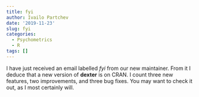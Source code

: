 ```yaml
---
title: fyi
author: Ivailo Partchev
date: '2019-11-23'
slug: fyi
categories:
  - Psychometrics
  - R
tags: []
---
```


I have just received an email labelled _fyi_ from our new maintainer. From it I deduce that a new version of __dexter__ is on CRAN. I count three new features, two improvements, and three bug fixes. You may want to check it out, as I most certainly will.
